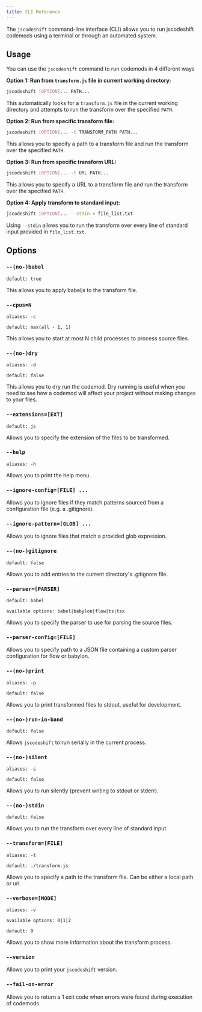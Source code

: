 ```yaml
---
title: CLI Reference
---
```



The `jscodeshift` command-line interface (CLI) allows you to run jscodeshift codemods using a terminal or through an automated system.

## Usage

You can use the `jscodeshift` command to run codemods in 4 different ways

**Option 1: Run from `transform.js` file in current working directory:**

```bash
jscodeshift [OPTION]... PATH...
```

This automatically looks for a `transform.js` file in the current working directory and attempts to run the transform over the specified `PATH`.

**Option 2: Run from specific transform file:**

```bash
jscodeshift [OPTION]... -t TRANSFORM_PATH PATH...
```

This allows you to specify a path to a transform file and run the transform over the specified `PATH`.

**Option 3: Run from specific transform URL:**

```bash
jscodeshift [OPTION]... -t URL PATH...
```

This allows you to specify a URL to a transform file and run the transform over the specified `PATH`.

**Option 4: Apply transform to standard input:**

```bash
jscodeshift [OPTION]... --stdin < file_list.txt
```

Using `--stdin` allows you to run the transform over every line of standard input provided in `file_list.txt`.


## Options

### `--(no-)babel`

`default: true`

This allows you to apply babeljs to the transform file.

### `--cpus=N`

`aliases: -c`

`default: max(all - 1, 1)`

This allows you to start at most N child processes to process source files.

### `--(no-)dry`

`aliases: -d`

`default: false`

This allows you to dry run the codemod. Dry running is useful when you need to see how a codemod will affect your project without making changes to your files.

### `--extensions=[EXT]`

`default: js`

Allows you to specify the extension of the files to be transformed.


### `--help`

`aliases: -h`

Allows you to print the help menu.

### `--ignore-config=[FILE] ...`

Allows you to ignore files if they match patterns sourced from a configuration file (e.g. a .gitignore).

### `--ignore-pattern=[GLOB] ...`

Allows you to ignore files that match a provided glob expression.

### `--(no-)gitignore`

`default: false`

Allows you to add entries to the current directory's .gitignore file.

### `--parser=[PARSER]`

`default: babel`

`available options: babel|babylon|flow|ts|tsx`

Allows you to specify the parser to use for parsing the source files.

### `--parser-config=[FILE]`

Allows you to specify path to a JSON file containing a custom parser configuration for flow or babylon.

### `--(no-)print`

`aliases: -p`

`default: false`

Allows you to print transformed files to stdout, useful for development.

### `--(no-)run-in-band`

`default: false`

Allows `jscodeshift` to run serially in the current process.

### `--(no-)silent`

`aliases: -s`

`default: false`

Allows you to run silently (prevent writing to stdout or stderr).

### `--(no-)stdin`

`default: false`

Allows you to run the transform over every line of standard input.

### `--transform=[FILE]`

`aliases: -t`

`default: ./transform.js`

Allows you to specify a path to the transform file. Can be either a local path or url.

### `--verbose=[MODE]`

`aliases: -v`

`available options: 0|1|2`

`default: 0`

Allows you to show more information about the transform process.

### `--version`

Allows you to print your `jscodeshift` version.

### `--fail-on-error`

Allows you to return a 1 exit code when errors were found during execution of codemods.
